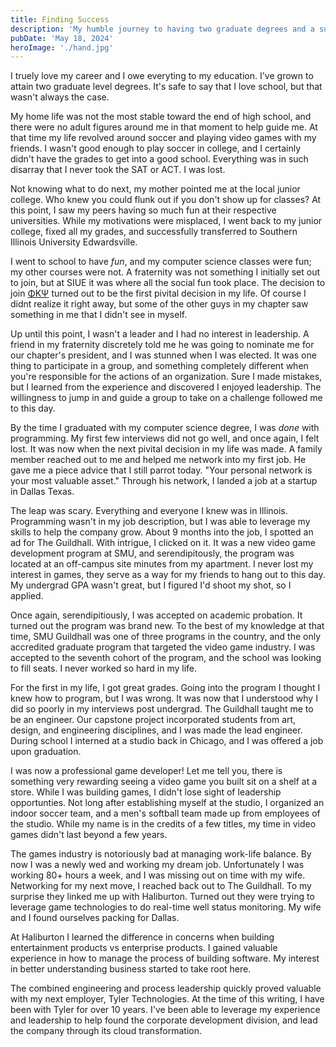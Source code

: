 ```yaml
---
title: Finding Success
description: 'My humble journey to having two graduate degrees and a successfull career.'
pubDate: 'May 18, 2024'
heroImage: './hand.jpg'
---
```


I truely love my career and I owe everyting to my education. I've grown to attain two graduate level degrees. It's safe to say that I love school, but that wasn't always the case. 

My home life was not the most stable toward the end of high school, and there were no adult figures around me in that moment to help guide me. At that time my life revolved around soccer and playing video games with my friends. I wasn't good enough to play soccer in college, and I certainly didn't have the grades to get into a good school. Everything was in such disarray that I never took the SAT or ACT. I was lost.

Not knowing what to do next, my mother pointed me at the local junior college. Who knew you could flunk out if you don't show up for classes? At this point, I saw my peers having so much fun at their respective universities. While my motivations were misplaced, I went back to my junior college, fixed all my grades, and successfully transferred to Southern Illinois University Edwardsville.

I went to school to have _fun_, and my computer science classes were fun; my other courses were not. A fraternity was not something I initially set out to join, but at SIUE it was where all the social fun took place. The decision to join [ΦΚΨ](https://www.phikappapsi.com/) turned out to be the first pivital decision in my life. Of course I didnt realize it right away, but some of the other guys in my chapter saw something in me that I didn't see in myself.

Up until this point, I wasn't a leader and I had no interest in leadership. A friend in my fraternity discretely told me he was going to nominate me for our chapter's president, and I was stunned when I was elected. It was one thing to participate in a group, and something completely different when you're responsible for the actions of an organization. Sure I made mistakes, but I learned from the experience and discovered I enjoyed leadership. The willingness to jump in and guide a group to take on a challenge followed me to this day.

By the time I graduated with my computer science degree, I was _done_ with programming. My first few interviews did not go well, and once again, I felt lost. It was now when the next pivital decision in my life was made. A family member reached out to me and helped me network into my first job. He gave me a piece advice that I still parrot today. "Your personal network is your most valuable asset." Through his network, I landed a job at a startup in Dallas Texas.

The leap was scary. Everything and everyone I knew was in Illinois. Programming wasn't in my job description, but I was able to leverage my skills to help the company grow. About 9 months into the job, I spotted an ad for The Guildhall. With intrigue, I clicked on it. It was a new video game development program at SMU, and serendipitously, the program was located at an off-campus site minutes from my apartment. I never lost my interest in games, they serve as a way for my friends to hang out to this day. My undergrad GPA wasn't great, but I figured I'd shoot my shot, so I applied.

Once again, serendipitiously, I was accepted on academic probation. It turned out the program was brand new. To the best of my knowledge at that time, SMU Guildhall was one of three programs in the country, and the only accredited graduate program that targeted the video game industry. I was accepted to the seventh cohort of the program, and the school was looking to fill seats. I never worked so hard in my life. 

For the first in my life, I got great grades. Going into the program I thought I knew how to program, but I was wrong. It was now that I understood why I did so poorly in my interviews post undergrad. The Guildhall taught me to be an engineer. Our capstone project incorporated students from art, design, and engineering disciplines, and I was made the lead engineer. During school I interned at a studio back in Chicago, and I was offered a job upon graduation.

I was now a professional game developer! Let me tell you, there is something very rewarding seeing a video game you built sit on a shelf at a store. While I was building games, I didn't lose sight of leadership opportunties. Not long after establishing myself at the studio, I organized an indoor soccer team, and a men's softball team made up from employees of the studio. While my name is in the credits of a few titles, my time in video games didn't last beyond a few years.

The games industry is notoriously bad at managing work-life balance. By now I was a newly wed and working my dream job. Unfortunately I was working 80+ hours a week, and I was missing out on time with my wife. Networking for my next move, I reached back out to The Guildhall. To my surprise they linked me up with Haliburton. Turned out they were trying to leverage game technologies to do real-time well status monitoring. My wife and I found ourselves packing for Dallas.

At Haliburton I learned the difference in concerns when building entertainment products vs enterprise products. I gained valuable experience in how to manage the process of building software. My interest in better understanding business started to take root here. 

The combined engineering and process leadership quickly proved valuable with my next employer, Tyler Technologies. At the time of this writing, I have been with Tyler for over 10 years. I've been able to leverage my experience and leadership to help found the corporate development division, and lead the company through its cloud transformation.


